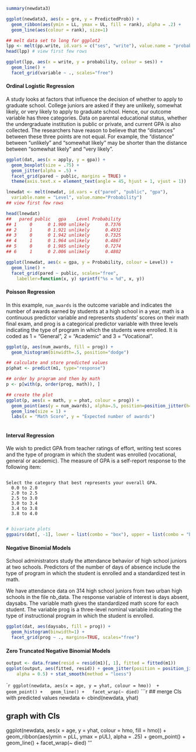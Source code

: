 ```r
summary(newdata3)

```

```r
ggplot(newdata3, aes(x = gre, y = PredictedProb)) +
  geom_ribbon(aes(ymin = LL, ymax = UL, fill = rank), alpha = .2) +
  geom_line(aes(colour = rank), size=1)
```

```r
## melt data set to long for ggplot2
lpp <- melt(pp.write, id.vars = c("ses", "write"), value.name = "probability")
head(lpp) # view first few rows
```

```r
ggplot(lpp, aes(x = write, y = probability, colour = ses)) +
  geom_line() +
  facet_grid(variable ~ ., scales="free")
```
<!------------------------------------------------------------->

#### Ordinal Logistic Regression

A study looks at factors that influence the decision of whether to apply to graduate school. College juniors are asked if they are unlikely, somewhat likely, or very likely to apply to graduate school. Hence, our outcome variable has three categories. Data on parental educational status, whether the undergraduate institution is public or private, and current GPA is also collected. The researchers have reason to believe that the "distances" between these three points are not equal. For example, the "distance" between "unlikely" and "somewhat likely" may be shorter than the distance between "somewhat likely" and "very likely".

```r
ggplot(dat, aes(x = apply, y = gpa)) +
  geom_boxplot(size = .75) +
  geom_jitter(alpha = .5) +
  facet_grid(pared ~ public, margins = TRUE) +
  theme(axis.text.x = element_text(angle = 45, hjust = 1, vjust = 1))
```
```r
lnewdat <- melt(newdat, id.vars = c("pared", "public", "gpa"),
  variable.name = "Level", value.name="Probability")
## view first few rows
```
```r
head(lnewdat)
##   pared public   gpa    Level Probability
## 1     0      0 1.900 unlikely      0.7376
## 2     1      0 1.921 unlikely      0.4932
## 3     0      0 1.942 unlikely      0.7325
## 4     1      0 1.964 unlikely      0.4867
## 5     0      0 1.985 unlikely      0.7274
## 6     1      0 2.006 unlikely      0.4802
```
```r
ggplot(lnewdat, aes(x = gpa, y = Probability, colour = Level)) +
  geom_line() +
  facet_grid(pared ~ public, scales="free",
    labeller=function(x, y) sprintf("%s = %d", x, y))
```
#### Poisson Regression

In this example, `num_awards` is the outcome variable and indicates the number of awards earned by students at a high school in a year, math is a continuous predictor variable and represents students' scores on their math final exam, and prog is a categorical predictor variable with three levels indicating the type of program in which the students were enrolled. It is coded as 1 = "General", 2 = "Academic" and 3 = "Vocational". 

```r
ggplot(p, aes(num_awards, fill = prog)) +
  geom_histogram(binwidth=.5, position="dodge")
```
```r
## calculate and store predicted values
p$phat <- predict(m1, type="response")

## order by program and then by math
p <- p[with(p, order(prog, math)), ]

## create the plot
ggplot(p, aes(x = math, y = phat, colour = prog)) +
  geom_point(aes(y = num_awards), alpha=.5, position=position_jitter(h=.2)) +
  geom_line(size = 1) +
  labs(x = "Math Score", y = "Expected number of awards")
  
```

#### Interval Regression

We wish to predict GPA from teacher ratings of effort, writing test scores and the type of program in which the student was enrolled (vocational, general or academic). The measure of GPA is a self-report response to the following item:

<pre><code>
Select the category that best represents your overall GPA.
  0.0 to 2.0
  2.0 to 2.5
  2.5 to 3.0
  3.0 to 3.4
  3.4 to 3.8
  3.8 to 4.0
  
</code></pre>  

```r
# bivariate plots
ggpairs(dat[, -1], lower = list(combo = "box"), upper = list(combo = "blank"))
```
#### Negative Binomial Models

School administrators study the attendance behavior of high school juniors at two schools. Predictors of the number of days of absence include the type of program in which the student is enrolled and a standardized test in math.

We have attendance data on 314 high school juniors from two urban high schools in the file nb_data. The response variable of interest is days absent, daysabs. The variable math gives the standardized math score for each student. The variable prog is a three-level nominal variable indicating the type of instructional program in which the student is enrolled.

```r
ggplot(dat, aes(daysabs, fill = prog)) +
  geom_histogram(binwidth=1) +
  facet_grid(prog ~ ., margins=TRUE, scales="free")
```  
  
#### Zero Truncated Negative Binomial Models

```r
output <- data.frame(resid = resid(m1)[, 1], fitted = fitted(m1))
ggplot(output, aes(fitted, resid)) + geom_jitter(position = position_jitter(width = 0.25), 
    alpha = 0.5) + stat_smooth(method = "loess")
```

````r
ggplot(newdata, aes(x = age, y = yhat, colour = hmo))  +
  geom_point() +
  geom_line() +
  facet_wrap(~ died)
```
```r
## merge CIs with predicted values
newdata <- cbind(newdata, yhat)

## graph with CIs
ggplot(newdata, aes(x = age, y = yhat, colour = hmo, fill = hmo))  +
  geom_ribbon(aes(ymin = pLL, ymax = pUL), alpha = .25) +
  geom_point() +
  geom_line() +
  facet_wrap(~ died)
'''  

